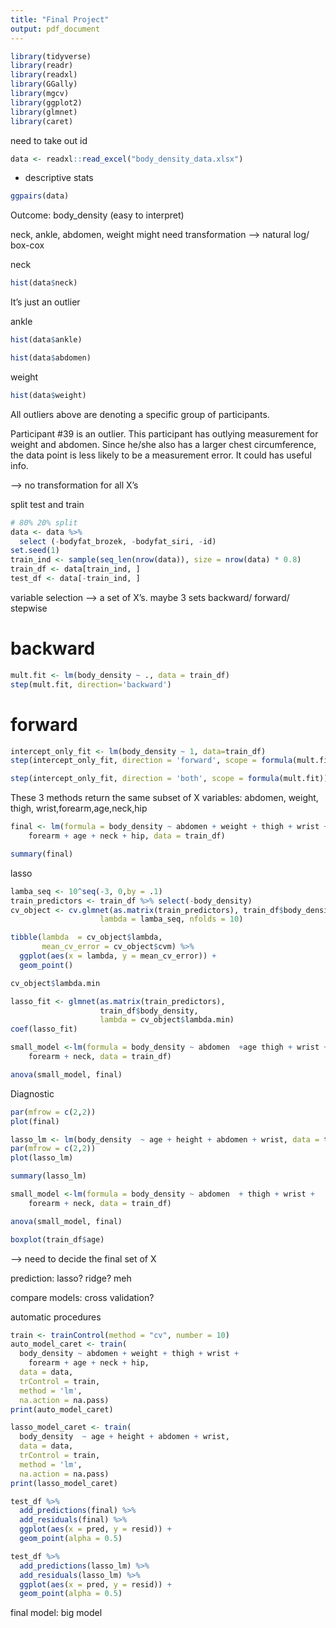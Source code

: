 ```yaml
---
title: "Final Project"
output: pdf_document
---
```

```r
library(tidyverse)
library(readr)
library(readxl)
library(GGally)
library(mgcv)
library(ggplot2)
library(glmnet)
library(caret)
```

need to take out id
```r
data <- readxl::read_excel("body_density_data.xlsx")
```


+ descriptive stats


```r
ggpairs(data)
```
Outcome: body_density (easy to interpret)

neck, ankle, abdomen, weight might need transformation
--> natural log/ box-cox 

neck
```r
hist(data$neck)
```
It's just an outlier 

ankle
```r
hist(data$ankle)
```

```r
hist(data$abdomen)
```

weight
```r
hist(data$weight)
```
All outliers above are denoting a specific group of participants.

Participant #39 is an outlier. This participant has outlying measurement for weight and abdomen. Since he/she also has a larger chest circumference, the data point is less likely to be a measurement error. It could has useful info.

--> no transformation for all X's 

split test and train

```r
# 80% 20% split
data <- data %>%
  select (-bodyfat_brozek, -bodyfat_siri, -id)
set.seed(1)
train_ind <- sample(seq_len(nrow(data)), size = nrow(data) * 0.8)
train_df <- data[train_ind, ]
test_df <- data[-train_ind, ]
```


variable selection --> a set of X's. maybe 3 sets
backward/ forward/ stepwise

# backward 
```r
mult.fit <- lm(body_density ~ ., data = train_df)
step(mult.fit, direction='backward')
```

# forward 
```r
intercept_only_fit <- lm(body_density ~ 1, data=train_df)
step(intercept_only_fit, direction = 'forward', scope = formula(mult.fit))
```
```r
step(intercept_only_fit, direction = 'both', scope = formula(mult.fit))
```
These 3 methods return the same subset of X variables: abdomen, weight, thigh, wrist,forearm,age,neck,hip


```r
final <- lm(formula = body_density ~ abdomen + weight + thigh + wrist + 
    forearm + age + neck + hip, data = train_df) 

summary(final)
```

lasso 
```r
lamba_seq <- 10^seq(-3, 0,by = .1)
train_predictors <- train_df %>% select(-body_density)
cv_object <- cv.glmnet(as.matrix(train_predictors), train_df$body_density,
                    lambda = lamba_seq, nfolds = 10)
```

```r
tibble(lambda  = cv_object$lambda,
       mean_cv_error = cv_object$cvm) %>%
  ggplot(aes(x = lambda, y = mean_cv_error)) +
  geom_point()
```
```r
cv_object$lambda.min
```
```r
lasso_fit <- glmnet(as.matrix(train_predictors),
                    train_df$body_density,
                    lambda = cv_object$lambda.min)
coef(lasso_fit)
```


```r
small_model <-lm(formula = body_density ~ abdomen  +age thigh + wrist + 
    forearm + neck, data = train_df)

anova(small_model, final)
```

Diagnostic
```r
par(mfrow = c(2,2))
plot(final)
```
```r
lasso_lm <- lm(body_density  ~ age + height + abdomen + wrist, data = train_df)
par(mfrow = c(2,2))
plot(lasso_lm)
```

```r
summary(lasso_lm)
```

```r
small_model <-lm(formula = body_density ~ abdomen  + thigh + wrist + 
    forearm + neck, data = train_df)

anova(small_model, final)
```


```r
boxplot(train_df$age)
```
--> need to decide the final set of X

prediction: lasso? ridge? meh


compare models:
cross validation? 

automatic procedures
```r
train <- trainControl(method = "cv", number = 10)
auto_model_caret <- train(
  body_density ~ abdomen + weight + thigh + wrist + 
    forearm + age + neck + hip, 
  data = data,
  trControl = train,
  method = 'lm',
  na.action = na.pass)
print(auto_model_caret)

```


```r
lasso_model_caret <- train(
  body_density  ~ age + height + abdomen + wrist, 
  data = data,
  trControl = train,
  method = 'lm',
  na.action = na.pass)
print(lasso_model_caret)
```


```r
test_df %>% 
  add_predictions(final) %>%
  add_residuals(final) %>%
  ggplot(aes(x = pred, y = resid)) +
  geom_point(alpha = 0.5)
```
```r
test_df %>% 
  add_predictions(lasso_lm) %>%
  add_residuals(lasso_lm) %>%
  ggplot(aes(x = pred, y = resid)) +
  geom_point(alpha = 0.5)
```

final model: big model



 
